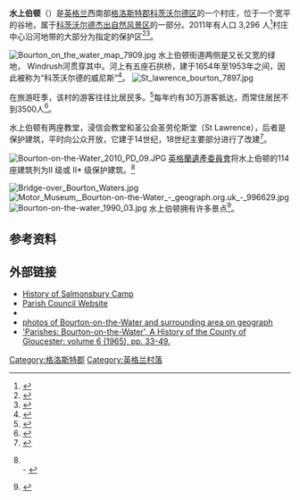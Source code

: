 {{Infobox UK place 
 | official_name=         水上伯顿
 | country=               英格兰
 | region=                South West England
 | static_image_name =    River Windrush - geograph.org.uk - 1341404.jpg
 | static_image_caption = 
 | shire_district=        科茨沃尔德
 | population=            3,296
 | os_grid_reference=     SP167209
 | coordinates = {{coord|51.886|-1.759|display=inline,title}}
 |label_position=left
 | post_town=             [[切爾滕納姆|切爾滕納姆]]
 | postcode_area=         GL
 | postcode_district=     GL54
 | dial_code=             01451
 | shire_county=          [[格洛斯特郡|格洛斯特郡]]
 |constituency_westminster= [[科茨沃爾德_(英國國會選區)|科茨沃尔德]]
 }}
'''水上伯顿'''（{{lang-en|Bourton-on-the-Water}}）是[[英格兰|英格兰]]西南部[[格洛斯特郡|格洛斯特郡]][[科茨沃尔德区|科茨沃尔德区]]的一个村庄，位于一个宽平的谷地，属于[[科茨沃尔德|科茨沃尔德]][[杰出自然风景区|杰出自然风景区]]的一部分。2011年有人口 3,296 人<ref>{{cite web|url=https://neighbourhood.statistics.gov.uk/dissemination/LeadKeyFigures.do?a=7&b=11120973&c=Bourton-on-the-Water&d=16&e=62&g=6426904&i=1001x1003x1032x1004&m=0&r=1&s=1427022251873&enc=1|title=Parish population 2011|accessdate=22 March 2015|archive-date=1 September 2020|archive-url=https://web.archive.org/web/20200901105732/https://www.ons.gov.uk/help/localstatistics}}</ref>村庄中心沿河地带的大部分为指定的保护区<ref>{{cite web|url=https://www.cotswold.gov.uk/media/451014/Conservation-area-statement-Bourton.pdf|title=Conservation Area Statement|publisher=Cotswold District Council|accessdate=16 July 2018|archive-date=17 July 2018|archive-url=https://web.archive.org/web/20180717013202/https://www.cotswold.gov.uk/media/451014/Conservation-area-statement-Bourton.pdf}}</ref><ref>{{cite web|title=The Most Sustainable Principal Settlements: Bourton-on-the-Water|publisher=Cotswold District Council|year=2001|work=Cotswold Local Plan|url=http://www.localplan.cotswold.gov.uk/localplan/text/text08.htm|accessdate=2 July 2011|archive-url=https://web.archive.org/web/20111107050134/http://www.localplan.cotswold.gov.uk/localplan/text/text08.htm#|archivedate=7 November 2011}}</ref>。

[[File:Bourton_on_the_water_map_7909.jpg|thumb]]
水上伯顿街道两侧是又长又宽的绿地， Windrush河贯穿其中。河上有五座石拱桥，建于1654年至1953年之间，因此被称为“科茨沃尔德的威尼斯”<ref>{{cite web|title=History of Bourton-on-the-Water|website=Cotswolds Info|url=https://www.cotswolds.info/blogs/bourton-on-the-water.shtml|accessdate=16 July 2018|archive-date=21 June 2017|archive-url=https://web.archive.org/web/20170621012133/http://www.cotswolds.info/blogs/bourton-on-the-water.shtml}}</ref>。
[[File:St_lawrence_bourton_7897.jpg|thumb]]

在旅游旺季，该村的游客往往比居民多。<ref>{{cite web|title=Local Plan|publisher=Cotswold District Council|url=http://www.localplan.cotswold.gov.uk/localplan/text/text08.htm|accessdate=2 July 2011|archive-url=https://web.archive.org/web/20111107050134/http://www.localplan.cotswold.gov.uk/localplan/text/text08.htm#|archive-date=7 November 2011}}</ref>每年约有30万游客抵达，而常住居民不到3500人<ref>{{cite web|title=12 tiny villages which are drowning in tourists|work=Daily Telegraph|url=https://www.telegraph.co.uk/travel/galleries/villages-where-tourists-outnumber-locals/Bourton/|accessdate=16 July 2018|archive-date=16 July 2018|archive-url=https://web.archive.org/web/20180716224125/https://www.telegraph.co.uk/travel/galleries/villages-where-tourists-outnumber-locals/Bourton/}}</ref>。

水上伯顿有两座教堂，浸信会教堂和圣公会圣劳伦斯堂（St Lawrence），后者是保护建筑，平时向公众开放，它建于14世纪，18世纪主要部分进行了改建<ref>{{cite web|title=St Lawrence Church|publisher=British Listed Buildings|url=https://www.britishlistedbuildings.co.uk/101170801-church-of-st-lawrence-bourton-on-the-water|accessdate=16 July 2018|archive-date=17 July 2018|archive-url=https://web.archive.org/web/20180717012949/https://www.britishlistedbuildings.co.uk/101170801-church-of-st-lawrence-bourton-on-the-water}}</ref>。

[[File:Bourton-on-the-Water_2010_PD_09.JPG|thumb]]
[[英格蘭遺產委員會|英格蘭遺產委員會]]将水上伯顿的114座建筑列为II 级或 II* 级保护建筑。<ref>{{cite web|title=Listed Buildings|url=https://www.britishlistedbuildings.co.uk/england/bourton-on-the-water-cotswold-gloucestershire#.W00EVdVKipo|accessdate=16 July 2018|archive-date=17 July 2018|archive-url=https://web.archive.org/web/20180717041608/https://www.britishlistedbuildings.co.uk/england/bourton-on-the-water-cotswold-gloucestershire#.W00EVdVKipo}}<br>- {{cite web |url=https://historicengland.org.uk/advice/your-home/owning-historic-property/listed-building/ |title=Listed Buildings |publisher=English Heritage |accessdate=16 July 2018 |archive-date=17 July 2018 |archive-url=https://web.archive.org/web/20180717014701/https://historicengland.org.uk/advice/your-home/owning-historic-property/listed-building/ }}</ref>

[[File:Bridge-over_Bourton_Waters.jpg|thumb]]
[[File:Motor_Museum,_Bourton-on-the-Water_-_geograph.org.uk_-_996629.jpg|thumb]]
[[File:Bourton-on-the-water_1990_03.jpg|thumb]]
水上伯顿拥有许多景点<ref>{{cite web|title=Things to Do in Bourton-on-the-Water|publisher=TripAdvisor|url=https://www.tripadvisor.ca/Attractions-g186283-Activities-Bourton_on_the_Water_Cotswolds_England.html|accessdate=16 July 2018|archive-date=17 July 2018|archive-url=https://web.archive.org/web/20180717013115/https://www.tripadvisor.ca/Attractions-g186283-Activities-Bourton_on_the_Water_Cotswolds_England.html}}</ref>。

==参考资料==
{{Reflist}}
==外部链接==
*[http://archaeologydataservice.ac.uk/catalogue/adsdata/arch-496-1/dissemination/pdf/A2_Greystones_inside_9_06.pdf History of Salmonsbury Camp] {{Wayback|url=http://archaeologydataservice.ac.uk/catalogue/adsdata/arch-496-1/dissemination/pdf/A2_Greystones_inside_9_06.pdf |date=20111004231902 }}
*[http://bourtononthewaterpc.org.uk/ Parish Council Website] {{Wayback|url=http://bourtononthewaterpc.org.uk/ |date=20110914082349 }}
*{{curlie|/Regional/Europe/United_Kingdom/England/Gloucestershire/Bourton-on-the-Water/}}
*[https://www.geograph.org.uk/search.php?i=3731710 photos of Bourton-on-the-Water and surrounding area on geograph] {{Wayback|url=https://www.geograph.org.uk/search.php?i=3731710 |date=20160109202621 }}
*[http://www.british-history.ac.uk/report.aspx?compid=66425 'Parishes: Bourton-on-the-Water', A History of the County of Gloucester: volume 6 (1965), pp. 33-49.] {{Wayback|url=http://www.british-history.ac.uk/report.aspx?compid=66425 |date=20121026091601 }}

[[Category:格洛斯特郡|Category:格洛斯特郡]]
[[Category:英格兰村落|Category:英格兰村落]]